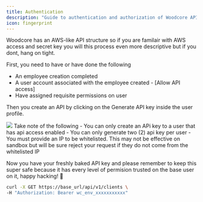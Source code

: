 ```yaml
---
title: Authentication
description: "Guide to authentication and authorization of Woodcore API access"
icon: fingerprint
---
```


Woodcore has an AWS-like API structure so if you are familair with AWS access and secret key you will this process even more descriptive but if you dont, hang on tight.

First, you need to have or have done the following

- An employee creation completed
- A user account associated with the employee created - [Allow API access]
- Have assigned requisite permissions on user

Then you create an API by clicking on the Generate API key inside the user profile.
<Frame>
  <img src="/images/apikey.png" />
</Frame>

<Note>
 Take note of the following
 - You can only create an APi key to a user that has api access enabled
 - You can only generate two (2) api key per user
 - You must provide an IP to be whitelisted. This may not be effective on sandbox but will be sure reject your request if they do not come from the whitelisted IP
</Note>

Now you have your freshly baked API key and please remember to keep this super safe because it has every level of permision trusted on the base user on it, happy hacking! 🚀

```bash
curl -X GET https://base_url/api/v1/clients \
-H "Authorization: Bearer wc_env_xxxxxxxxxxx"
```

